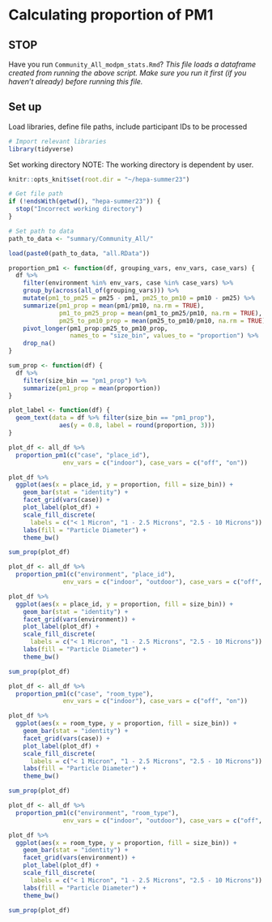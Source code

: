 # Calculating proportion of PM1

## STOP
Have you run `Community_All_modpm_stats.Rmd`?
*This file loads a dataframe created from running the above script. Make sure you run it first (if you haven't already) before running this file.*

## Set up
Load libraries, define file paths, include participant IDs to be processed
```r
# Import relevant libraries
library(tidyverse)
```

Set working directory
NOTE: The working directory is dependent by user. 
```r
knitr::opts_knit$set(root.dir = "~/hepa-summer23")
```

```r
# Get file path
if (!endsWith(getwd(), "hepa-summer23")) {
  stop("Incorrect working directory")
}
```

```r
# Set path to data
path_to_data <- "summary/Community_All/"
```

```r
load(paste0(path_to_data, "all.RData"))
```

```r
proportion_pm1 <- function(df, grouping_vars, env_vars, case_vars) {
  df %>%
    filter(environment %in% env_vars, case %in% case_vars) %>%
    group_by(across(all_of(grouping_vars))) %>%
    mutate(pm1_to_pm25 = pm25 - pm1, pm25_to_pm10 = pm10 - pm25) %>%
    summarize(pm1_prop = mean(pm1/pm10, na.rm = TRUE),
              pm1_to_pm25_prop = mean(pm1_to_pm25/pm10, na.rm = TRUE), 
              pm25_to_pm10_prop = mean(pm25_to_pm10/pm10, na.rm = TRUE)) %>%
    pivot_longer(pm1_prop:pm25_to_pm10_prop, 
                 names_to = "size_bin", values_to = "proportion") %>%
    drop_na()
}
```

```r
sum_prop <- function(df) {
  df %>% 
    filter(size_bin == "pm1_prop") %>% 
    summarize(pm1_prop = mean(proportion))
}
```

```r
plot_label <- function(df) {
  geom_text(data = df %>% filter(size_bin == "pm1_prop"), 
              aes(y = 0.8, label = round(proportion, 3)))
}
```


```r
plot_df <- all_df %>%
  proportion_pm1(c("case", "place_id"), 
               env_vars = c("indoor"), case_vars = c("off", "on"))

plot_df %>%
  ggplot(aes(x = place_id, y = proportion, fill = size_bin)) +
    geom_bar(stat = "identity") +
    facet_grid(vars(case)) +
    plot_label(plot_df) +
    scale_fill_discrete(
      labels = c("< 1 Micron", "1 - 2.5 Microns", "2.5 - 10 Microns")) +
    labs(fill = "Particle Diameter") +
    theme_bw()

sum_prop(plot_df)
```

```r
plot_df <- all_df %>%
  proportion_pm1(c("environment", "place_id"), 
               env_vars = c("indoor", "outdoor"), case_vars = c("off", "on", NA))

plot_df %>%
  ggplot(aes(x = place_id, y = proportion, fill = size_bin)) +
    geom_bar(stat = "identity") +
    facet_grid(vars(environment)) +
    plot_label(plot_df) +
    scale_fill_discrete(
      labels = c("< 1 Micron", "1 - 2.5 Microns", "2.5 - 10 Microns")) +
    labs(fill = "Particle Diameter") +
    theme_bw()

sum_prop(plot_df)
```
```r
plot_df <- all_df %>%
  proportion_pm1(c("case", "room_type"), 
               env_vars = c("indoor"), case_vars = c("off", "on"))

plot_df %>%
  ggplot(aes(x = room_type, y = proportion, fill = size_bin)) +
    geom_bar(stat = "identity") +
    facet_grid(vars(case)) +
    plot_label(plot_df) +
    scale_fill_discrete(
      labels = c("< 1 Micron", "1 - 2.5 Microns", "2.5 - 10 Microns")) +
    labs(fill = "Particle Diameter") +
    theme_bw()

sum_prop(plot_df)
```
```r
plot_df <- all_df %>%
  proportion_pm1(c("environment", "room_type"), 
               env_vars = c("indoor", "outdoor"), case_vars = c("off", "on", NA))

plot_df %>%
  ggplot(aes(x = room_type, y = proportion, fill = size_bin)) +
    geom_bar(stat = "identity") +
    facet_grid(vars(environment)) +
    plot_label(plot_df) +
    scale_fill_discrete(
      labels = c("< 1 Micron", "1 - 2.5 Microns", "2.5 - 10 Microns")) +
    labs(fill = "Particle Diameter") +
    theme_bw()

sum_prop(plot_df)
```

